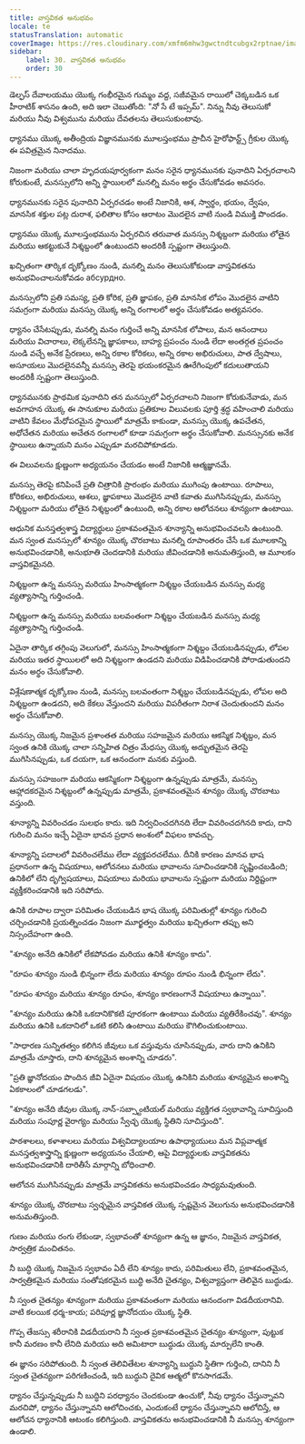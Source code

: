 ```yaml
---
title: వాస్తవికత అనుభవం
locale: te
statusTranslation: automatic
coverImage: https://res.cloudinary.com/xmfm6mhw3gwctndtcubgx2rptnae/image/upload/v1740337243/small_cover_educacion_fundamental_a051170f1c.webp
sidebar:
    label: 30. వాస్తవికత అనుభవం
    order: 30
---
```

డెల్ఫస్ దేవాలయము యొక్క గంభీరమైన గుమ్మం వద్ద, సజీవమైన రాయిలో చెక్కబడిన ఒక హీరాటిక్ శాసనం ఉంది, అది ఇలా చెబుతోంది: "నో సే టే ఇప్సమ్". నిన్ను నీవు తెలుసుకో మరియు నీవు విశ్వమును మరియు దేవతలను తెలుసుకుంటావు.

ధ్యానము యొక్క అతీంద్రియ విజ్ఞానమునకు మూలస్తంభము ప్రాచీన హైరోఫాన్ట్స్ గ్రీకుల యొక్క ఈ పవిత్రమైన నినాదము.

నిజంగా మరియు చాలా హృదయపూర్వకంగా మనం సరైన ధ్యానమునకు పునాదిని ఏర్పరచాలని కోరుకుంటే, మనస్సులోని అన్ని స్థాయిలలో మనల్ని మనం అర్థం చేసుకోవడం అవసరం.

ధ్యానమునకు సరైన పునాదిని ఏర్పరచడం అంటే నిజానికి, ఆశ, స్వార్థం, భయం, ద్వేషం, మానసిక శక్తుల పట్ల దురాశ, ఫలితాల కోసం ఆరాటం మొదలైన వాటి నుండి విముక్తి పొందడం.

ధ్యానము యొక్క మూలస్తంభమును ఏర్పరచిన తరువాత మనస్సు నిశ్శబ్దంగా మరియు లోతైన మరియు ఆకట్టుకునే నిశ్శబ్దంలో ఉంటుందని అందరికీ స్పష్టంగా తెలుస్తుంది.

ఖచ్చితంగా తార్కిక దృక్కోణం నుండి, మనల్ని మనం తెలుసుకోకుండా వాస్తవికతను అనుభవించాలనుకోవడం абсурдно.

మనస్సులోని ప్రతి సమస్య, ప్రతి కోరిక, ప్రతి జ్ఞాపకం, ప్రతి మానసిక లోపం మొదలైన వాటిని సమగ్రంగా మరియు మనస్సు యొక్క అన్ని రంగాలలో అర్థం చేసుకోవడం అత్యవసరం.

ధ్యానం చేసేటప్పుడు, మనల్ని మనం గుర్తించే అన్ని మానసిక లోపాలు, మన ఆనందాలు మరియు విచారాలు, లెక్కలేనన్ని జ్ఞాపకాలు, బాహ్య ప్రపంచం నుండి లేదా అంతర్గత ప్రపంచం నుండి వచ్చే అనేక ప్రేరణలు, అన్ని రకాల కోరికలు, అన్ని రకాల అభిరుచులు, పాత ద్వేషాలు, అసూయలు మొదలైనవన్నీ మనస్సు తెరపై భయంకరమైన ఊరేగింపులో కదులుతాయని అందరికీ స్పష్టంగా తెలుస్తుంది.

ధ్యానమునకు ప్రాథమిక పునాదిని తన మనస్సులో ఏర్పరచాలని నిజంగా కోరుకునేవాడు, మన అవగాహన యొక్క ఈ సానుకూల మరియు ప్రతికూల విలువలకు పూర్తి శ్రద్ధ వహించాలి మరియు వాటిని కేవలం మేధోపరమైన స్థాయిలో మాత్రమే కాకుండా, మనస్సు యొక్క ఉపచేతన, అధోచేతన మరియు అచేతన రంగాలలో కూడా సమగ్రంగా అర్థం చేసుకోవాలి. మనస్సునకు అనేక స్థాయిలు ఉన్నాయని మనం ఎప్పుడూ మరచిపోకూడదు.

ఈ విలువలను క్షుణ్ణంగా అధ్యయనం చేయడం అంటే నిజానికి ఆత్మజ్ఞానమే.

మనస్సు తెరపై కనిపించే ప్రతి చిత్రానికి ప్రారంభం మరియు ముగింపు ఉంటాయి. రూపాలు, కోరికలు, అభిరుచులు, ఆశలు, జ్ఞాపకాలు మొదలైన వాటి కవాతు ముగిసినప్పుడు, మనస్సు నిశ్శబ్దంగా మరియు లోతైన నిశ్శబ్దంలో ఉంటుంది, అన్ని రకాల ఆలోచనలు శూన్యంగా ఉంటాయి.

ఆధునిక మనస్తత్వశాస్త్ర విద్యార్థులు ప్రకాశవంతమైన శూన్యాన్ని అనుభవించవలసి ఉంటుంది. మన స్వంత మనస్సులో శూన్యం యొక్క చొరబాటు మనల్ని రూపాంతరం చేసే ఒక మూలకాన్ని అనుభవించడానికి, అనుభూతి చెందడానికి మరియు జీవించడానికి అనుమతిస్తుంది, ఆ మూలకం వాస్తవికమైనది.

నిశ్శబ్దంగా ఉన్న మనస్సు మరియు హింసాత్మకంగా నిశ్శబ్దం చేయబడిన మనస్సు మధ్య వ్యత్యాసాన్ని గుర్తించండి.

నిశ్శబ్దంగా ఉన్న మనస్సు మరియు బలవంతంగా నిశ్శబ్దం చేయబడిన మనస్సు మధ్య వ్యత్యాసాన్ని గుర్తించండి.

ఏదైనా తార్కిక తగ్గింపు వెలుగులో, మనస్సు హింసాత్మకంగా నిశ్శబ్దం చేయబడినప్పుడు, లోపల మరియు ఇతర స్థాయిలలో అది నిశ్శబ్దంగా ఉండదని మరియు విడిపించడానికి పోరాడుతుందని మనం అర్థం చేసుకోవాలి.

విశ్లేషణాత్మక దృక్కోణం నుండి, మనస్సు బలవంతంగా నిశ్శబ్దం చేయబడినప్పుడు, లోపల అది నిశ్శబ్దంగా ఉండదని, అది కేకలు వేస్తుందని మరియు విపరీతంగా నిరాశ చెందుతుందని మనం అర్థం చేసుకోవాలి.

మనస్సు యొక్క నిజమైన ప్రశాంతత మరియు సహజమైన మరియు ఆకస్మిక నిశ్శబ్దం, మన స్వంత ఉనికి యొక్క చాలా సన్నిహిత చిత్రం మేధస్సు యొక్క అద్భుతమైన తెరపై ముగిసినప్పుడు, ఒక దయగా, ఒక ఆనందంగా మనకు వస్తుంది.

మనస్సు సహజంగా మరియు ఆకస్మికంగా నిశ్శబ్దంగా ఉన్నప్పుడు మాత్రమే, మనస్సు ఆహ్లాదకరమైన నిశ్శబ్దంలో ఉన్నప్పుడు మాత్రమే, ప్రకాశవంతమైన శూన్యం యొక్క చొరబాటు వస్తుంది.

శూన్యాన్ని వివరించడం సులభం కాదు. ఇది నిర్వచించదగినది లేదా వివరించదగినది కాదు, దాని గురించి మనం ఇచ్చే ఏదైనా భావన ప్రధాన అంశంలో విఫలం కావచ్చు.

శూన్యాన్ని పదాలలో వివరించలేము లేదా వ్యక్తపరచలేము. దీనికి కారణం మానవ భాష ప్రధానంగా ఉన్న విషయాలు, ఆలోచనలు మరియు భావాలను సూచించడానికి సృష్టించబడింది; ఉనికిలో లేని దృగ్విషయాలు, విషయాలు మరియు భావాలను స్పష్టంగా మరియు నిర్దిష్టంగా వ్యక్తీకరించడానికి ఇది సరిపోదు.

ఉనికి రూపాల ద్వారా పరిమితం చేయబడిన భాష యొక్క పరిమితుల్లో శూన్యం గురించి చర్చించడానికి ప్రయత్నించడం నిజంగా మూర్ఖత్వం మరియు ఖచ్చితంగా తప్పు అని నిస్సందేహంగా ఉంది.

"శూన్యం అనేది ఉనికిలో లేకపోవడం మరియు ఉనికి శూన్యం కాదు".

"రూపం శూన్యం నుండి భిన్నంగా లేదు మరియు శూన్యం రూపం నుండి భిన్నంగా లేదు".

"రూపం శూన్యం మరియు శూన్యం రూపం, శూన్యం కారణంగానే విషయాలు ఉన్నాయి".

"శూన్యం మరియు ఉనికి ఒకదానికొకటి పూరకంగా ఉంటాయి మరియు వ్యతిరేకించవు". శూన్యం మరియు ఉనికి ఒకదానిలో ఒకటి కలిసి ఉంటాయి మరియు కౌగిలించుకుంటాయి.

"సాధారణ సున్నితత్వం కలిగిన జీవులు ఒక వస్తువును చూసినప్పుడు, వారు దాని ఉనికిని మాత్రమే చూస్తారు, దాని శూన్యమైన అంశాన్ని చూడరు".

"ప్రతి జ్ఞానోదయం పొందిన జీవి ఏదైనా విషయం యొక్క ఉనికిని మరియు శూన్యమైన అంశాన్ని ఏకకాలంలో చూడగలడు".

"శూన్యం అనేది జీవుల యొక్క నాన్-సబ్స్టాంటియల్ మరియు వ్యక్తిగత స్వభావాన్ని సూచిస్తుంది మరియు సంపూర్ణ వైరాగ్యం మరియు స్వేచ్ఛ యొక్క స్థితిని సూచిస్తుంది".

పాఠశాలలు, కళాశాలలు మరియు విశ్వవిద్యాలయాల ఉపాధ్యాయులు మన విప్లవాత్మక మనస్తత్వశాస్త్రాన్ని క్షుణ్ణంగా అధ్యయనం చేయాలి, ఆపై విద్యార్థులకు వాస్తవికతను అనుభవించడానికి దారితీసే మార్గాన్ని బోధించాలి.

ఆలోచన ముగిసినప్పుడు మాత్రమే వాస్తవికతను అనుభవించడం సాధ్యమవుతుంది.

శూన్యం యొక్క చొరబాటు స్వచ్ఛమైన వాస్తవికత యొక్క స్పష్టమైన వెలుగును అనుభవించడానికి అనుమతిస్తుంది.

గుణం మరియు రంగు లేకుండా, స్వభావంతో శూన్యంగా ఉన్న ఆ జ్ఞానం, నిజమైన వాస్తవికత, సార్వత్రిక మంచితనం.

నీ బుద్ధి యొక్క నిజమైన స్వభావం ఏదీ లేని శూన్యం కాదు, పరిమితులు లేని, ప్రకాశవంతమైన, సార్వత్రికమైన మరియు సంతోషకరమైన బుద్ధి అనేది చైతన్యం, విశ్వవ్యాప్తంగా తెలివైన బుద్ధుడు.

నీ స్వంత చైతన్యం శూన్యంగా మరియు ప్రకాశవంతంగా మరియు ఆనందంగా విడదీయరానివి. వాటి కలయిక ధర్మ-కాయ; పరిపూర్ణ జ్ఞానోదయం యొక్క స్థితి.

గొప్ప తేజస్సు శరీరానికి విడదీయరాని నీ స్వంత ప్రకాశవంతమైన చైతన్యం శూన్యంగా, పుట్టుక కానీ మరణం కానీ లేనిది మరియు అది అమిటారా బుద్ధుడు యొక్క మార్పులేని కాంతి.

ఈ జ్ఞానం సరిపోతుంది. నీ స్వంత తెలివితేటల శూన్యాన్ని బుద్ధుని స్థితిగా గుర్తించి, దానిని నీ స్వంత చైతన్యంగా పరిగణించండి, ఇది బుద్ధుని దైవిక ఆత్మలో కొనసాగడమే.

ధ్యానం చేస్తున్నప్పుడు నీ బుద్ధిని పరధ్యానం చెందకుండా ఉంచుకో, నీవు ధ్యానం చేస్తున్నావని మరచిపో, ధ్యానం చేస్తున్నావని ఆలోచించకు, ఎందుకంటే ధ్యానం చేస్తున్నావని ఆలోచిస్తే, ఆ ఆలోచన ధ్యానానికి ఆటంకం కలిగిస్తుంది. వాస్తవికతను అనుభవించడానికి నీ మనస్సు శూన్యంగా ఉండాలి.

